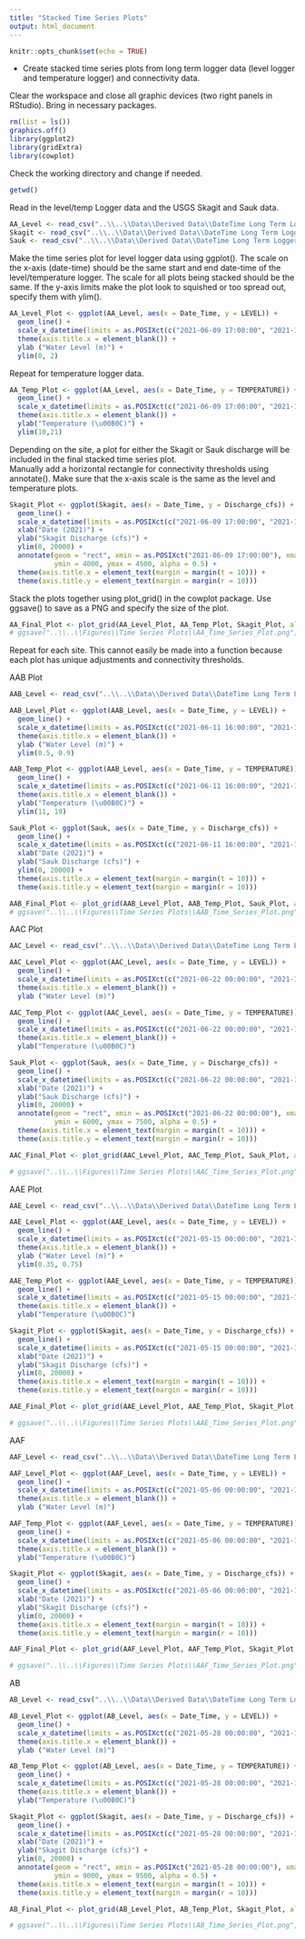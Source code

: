 ```yaml
---
title: "Stacked Time Series Plots"
output: html_document
---
```


```r
knitr::opts_chunk$set(echo = TRUE)
```

 - Create stacked time series plots from long term logger data (level logger and temperature logger) and connectivity data.

Clear the workspace and close all graphic devices (two right panels in RStudio).  Bring in necessary packages.

```r
rm(list = ls())
graphics.off()
library(ggplot2)
library(gridExtra)
library(cowplot)
```

Check the working directory and change if needed.

```r
getwd()
```
Read in the level/temp Logger data and the USGS Skagit and Sauk data.

```r
AA_Level <- read_csv("..\\..\\Data\\Derived Data\\DateTime Long Term Logger Data\\Level Logger Data\\AA_Level_Logger_DateTime.csv")
Skagit <- read_csv("..\\..\\Data\\Derived Data\\DateTime Long Term Logger Data\\USGS Mainstem Data\\Skagit_Mainstem_Gage_2021.csv")
Sauk <- read_csv("..\\..\\Data\\Derived Data\\DateTime Long Term Logger Data\\USGS Mainstem Data\\Sauk_Mainstem_Gage_2021.csv")
```

Make the time series plot for level logger data using ggplot().  The scale on the x-axis (date-time) should be the same start and end date-time of the level/temperature logger.  The scale for all plots being stacked should be the same.  If the y-axis limits make the plot look to squished or too spread out, specify them with ylim().

```r
AA_Level_Plot <- ggplot(AA_Level, aes(x = Date_Time, y = LEVEL)) +
  geom_line() +
  scale_x_datetime(limits = as.POSIXct(c("2021-06-09 17:00:00", "2021-10-05 13:30:00"))) +
  theme(axis.title.x = element_blank()) +
  ylab ("Water Level (m)") +
  ylim(0, 2)
```

Repeat for temperature logger data.

```r
AA_Temp_Plot <- ggplot(AA_Level, aes(x = Date_Time, y = TEMPERATURE)) +
  geom_line() +
  scale_x_datetime(limits = as.POSIXct(c("2021-06-09 17:00:00", "2021-10-05 13:30:00"))) +
  theme(axis.title.x = element_blank()) +
  ylab("Temperature (\u00B0C)") +
  ylim(10,21)
```

Depending on the site, a plot for either the Skagit or Sauk discharge will be included in the final stacked time series plot.  
Manually add a horizontal rectangle for connectivity thresholds using annotate().  Make sure that the x-axis scale is the same as the level and temperature plots.

```r
Skagit_Plot <- ggplot(Skagit, aes(x = Date_Time, y = Discharge_cfs)) +
  geom_line() +
  scale_x_datetime(limits = as.POSIXct(c("2021-06-09 17:00:00", "2021-10-05 13:30:00"))) +
  xlab("Date (2021)") +
  ylab("Skagit Discharge (cfs)") + 
  ylim(0, 20000) +
  annotate(geom = "rect", xmin = as.POSIXct("2021-06-09 17:00:00"), xmax = as.POSIXct("2021-10-05 13:30:00"), 
           ymin = 4000, ymax = 4500, alpha = 0.5) +
  theme(axis.title.x = element_text(margin = margin(t = 10))) +
  theme(axis.title.y = element_text(margin = margin(r = 10)))
```

Stack the plots together using plot_grid() in the cowplot package.  Use ggsave() to save as a PNG and specify the size of the plot.

```r
AA_Final_Plot <- plot_grid(AA_Level_Plot, AA_Temp_Plot, Skagit_Plot, align = "v", ncol = 1)
# ggsave("..\\..\\Figures\\Time Series Plots\\AA_Time_Series_Plot.png", width = 7, height = 7, units = "in")
```
Repeat for each site.  This cannot easily be made into a function because each plot has unique adjustments and connectivity thresholds.

AAB Plot

```r
AAB_Level <- read_csv("..\\..\\Data\\Derived Data\\DateTime Long Term Logger Data\\Level Logger Data\\AAB_Level_Logger_DateTime.csv")

AAB_Level_Plot <- ggplot(AAB_Level, aes(x = Date_Time, y = LEVEL)) +
  geom_line() +
  scale_x_datetime(limits = as.POSIXct(c("2021-06-11 16:00:00", "2021-10-05 13:30:00"))) +
  theme(axis.title.x = element_blank()) +
  ylab ("Water Level (m)") +
  ylim(0.5, 0.9)

AAB_Temp_Plot <- ggplot(AAB_Level, aes(x = Date_Time, y = TEMPERATURE)) +
  geom_line() +
  scale_x_datetime(limits = as.POSIXct(c("2021-06-11 16:00:00", "2021-10-05 13:30:00"))) +
  theme(axis.title.x = element_blank()) +
  ylab("Temperature (\u00B0C)") +
  ylim(11, 19)

Sauk_Plot <- ggplot(Sauk, aes(x = Date_Time, y = Discharge_cfs)) +
  geom_line() +
  scale_x_datetime(limits = as.POSIXct(c("2021-06-11 16:00:00", "2021-10-05 13:30:00"))) +
  xlab("Date (2021)") +
  ylab("Sauk Discharge (cfs)") +
  ylim(0, 20000) +
  theme(axis.title.x = element_text(margin = margin(t = 10))) +
  theme(axis.title.y = element_text(margin = margin(r = 10)))

AAB_Final_Plot <- plot_grid(AAB_Level_Plot, AAB_Temp_Plot, Sauk_Plot, align = "v", ncol = 1)
# ggsave("..\\..\\Figures\\Time Series Plots\\AAB_Time_Series_Plot.png", width = 7, height = 7, units = "in")
```

AAC Plot

```r
AAC_Level <- read_csv("..\\..\\Data\\Derived Data\\DateTime Long Term Logger Data\\Level Logger Data\\AAC_Level_Logger_DateTime.csv")

AAC_Level_Plot <- ggplot(AAC_Level, aes(x = Date_Time, y = LEVEL)) +
  geom_line() +
  scale_x_datetime(limits = as.POSIXct(c("2021-06-22 00:00:00", "2021-10-05 13:30:00"))) +
  theme(axis.title.x = element_blank()) +
  ylab ("Water Level (m)")

AAC_Temp_Plot <- ggplot(AAC_Level, aes(x = Date_Time, y = TEMPERATURE)) +
  geom_line() +
  scale_x_datetime(limits = as.POSIXct(c("2021-06-22 00:00:00", "2021-10-05 13:30:00"))) +
  theme(axis.title.x = element_blank()) +
  ylab("Temperature (\u00B0C)")

Sauk_Plot <- ggplot(Sauk, aes(x = Date_Time, y = Discharge_cfs)) +
  geom_line() +
  scale_x_datetime(limits = as.POSIXct(c("2021-06-22 00:00:00", "2021-10-05 13:30:00"))) +
  xlab("Date (2021)") +
  ylab("Sauk Discharge (cfs)") +
  ylim(0, 20000) + 
  annotate(geom = "rect", xmin = as.POSIXct("2021-06-22 00:00:00"), xmax = as.POSIXct("2021-10-05 13:30:00"), 
           ymin = 6000, ymax = 7500, alpha = 0.5) +
  theme(axis.title.x = element_text(margin = margin(t = 10))) +
  theme(axis.title.y = element_text(margin = margin(r = 10)))

AAC_Final_Plot <- plot_grid(AAC_Level_Plot, AAC_Temp_Plot, Sauk_Plot, align = "v", ncol = 1)

# ggsave("..\\..\\Figures\\Time Series Plots\\AAC_Time_Series_Plot.png", width = 7, height = 7, units = "in")
```

AAE Plot

```r
AAE_Level <- read_csv("..\\..\\Data\\Derived Data\\DateTime Long Term Logger Data\\Level Logger Data\\AAE_Level_Logger_DateTime.csv")

AAE_Level_Plot <- ggplot(AAE_Level, aes(x = Date_Time, y = LEVEL)) +
  geom_line() +
  scale_x_datetime(limits = as.POSIXct(c("2021-05-15 00:00:00", "2021-10-05 13:30:00"))) +
  theme(axis.title.x = element_blank()) +
  ylab ("Water Level (m)") +
  ylim(0.35, 0.75)

AAE_Temp_Plot <- ggplot(AAE_Level, aes(x = Date_Time, y = TEMPERATURE)) +
  geom_line() +
  scale_x_datetime(limits = as.POSIXct(c("2021-05-15 00:00:00", "2021-10-05 13:30:00"))) +
  theme(axis.title.x = element_blank()) +
  ylab("Temperature (\u00B0C)")

Skagit_Plot <- ggplot(Skagit, aes(x = Date_Time, y = Discharge_cfs)) +
  geom_line() +
  scale_x_datetime(limits = as.POSIXct(c("2021-05-15 00:00:00", "2021-10-05 13:30:00"))) +
  xlab("Date (2021)") +
  ylab("Skagit Discharge (cfs)") + 
  ylim(0, 20000) +
  theme(axis.title.x = element_text(margin = margin(t = 10))) +
  theme(axis.title.y = element_text(margin = margin(r = 10)))

AAE_Final_Plot <- plot_grid(AAE_Level_Plot, AAE_Temp_Plot, Skagit_Plot, align = "v", ncol = 1)

# ggsave("..\\..\\Figures\\Time Series Plots\\AAE_Time_Series_Plot.png", width = 7, height = 7, units = "in")
```

AAF

```r
AAF_Level <- read_csv("..\\..\\Data\\Derived Data\\DateTime Long Term Logger Data\\Level Logger Data\\AAF_Level_Logger_DateTime.csv")

AAF_Level_Plot <- ggplot(AAF_Level, aes(x = Date_Time, y = LEVEL)) +
  geom_line() +
  scale_x_datetime(limits = as.POSIXct(c("2021-05-06 00:00:00", "2021-10-05 13:30:00"))) +
  theme(axis.title.x = element_blank()) +
  ylab ("Water Level (m)")

AAF_Temp_Plot <- ggplot(AAF_Level, aes(x = Date_Time, y = TEMPERATURE)) +
  geom_line() +
  scale_x_datetime(limits = as.POSIXct(c("2021-05-06 00:00:00", "2021-10-05 13:30:00"))) +
  theme(axis.title.x = element_blank()) +
  ylab("Temperature (\u00B0C)")

Skagit_Plot <- ggplot(Skagit, aes(x = Date_Time, y = Discharge_cfs)) +
  geom_line() +
  scale_x_datetime(limits = as.POSIXct(c("2021-05-06 00:00:00", "2021-10-05 13:30:00"))) +
  xlab("Date (2021)") +
  ylab("Skagit Discharge (cfs)") + 
  ylim(0, 20000) +
  theme(axis.title.x = element_text(margin = margin(t = 10))) +
  theme(axis.title.y = element_text(margin = margin(r = 10)))

AAF_Final_Plot <- plot_grid(AAF_Level_Plot, AAF_Temp_Plot, Skagit_Plot, align = "v", ncol = 1)

# ggsave("..\\..\\Figures\\Time Series Plots\\AAF_Time_Series_Plot.png", width = 7, height = 7, units = "in")
```

AB

```r
AB_Level <- read_csv("..\\..\\Data\\Derived Data\\DateTime Long Term Logger Data\\Level Logger Data\\AB_Level_Logger_DateTime.csv")

AB_Level_Plot <- ggplot(AB_Level, aes(x = Date_Time, y = LEVEL)) +
  geom_line() +
  scale_x_datetime(limits = as.POSIXct(c("2021-05-28 00:00:00", "2021-10-05 12:15:00"))) +
  theme(axis.title.x = element_blank()) +
  ylab ("Water Level (m)")

AB_Temp_Plot <- ggplot(AB_Level, aes(x = Date_Time, y = TEMPERATURE)) +
  geom_line() +
  scale_x_datetime(limits = as.POSIXct(c("2021-05-28 00:00:00", "2021-10-05 12:15:00"))) +
  theme(axis.title.x = element_blank()) +
  ylab("Temperature (\u00B0C)")

Skagit_Plot <- ggplot(Skagit, aes(x = Date_Time, y = Discharge_cfs)) +
  geom_line() +
  scale_x_datetime(limits = as.POSIXct(c("2021-05-28 00:00:00", "2021-10-05 12:15:00"))) +
  xlab("Date (2021)") +
  ylab("Skagit Discharge (cfs)") + 
  ylim(0, 20000) +
  annotate(geom = "rect", xmin = as.POSIXct("2021-05-28 00:00:00"), xmax = as.POSIXct("2021-10-05 12:15:00"), 
           ymin = 9000, ymax = 9500, alpha = 0.5) +
  theme(axis.title.x = element_text(margin = margin(t = 10))) +
  theme(axis.title.y = element_text(margin = margin(r = 10)))

AB_Final_Plot <- plot_grid(AB_Level_Plot, AB_Temp_Plot, Skagit_Plot, align = "v", ncol = 1)

# ggsave("..\\..\\Figures\\Time Series Plots\\AB_Time_Series_Plot.png", width = 7, height = 7, units = "in")
```
 
 